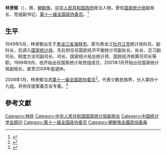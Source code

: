 '''林贤郁'''（{{bd|1949年||}}），男，[[中国朝鲜族|朝鲜族]]，[[中华人民共和国政府|中华人民共和国政府]]政治人物，曾任[[国家统计局|国家统计局]]副局长、党组副书记，[[第十一届全国政协委员|第十一届全国政协委员]]。<ref name="财经">{{cite news |title=国家新任命统计局高层官员 |url=https://www.yicai.com/news/310133.html |date=2010-01-12 |newspaper=第一财经 |archive-url=https://web.archive.org/web/20190511131718/https://www.yicai.com/news/310133.html |archive-date=2019-05-11 |dead-url=yes |access-date=2019-05-11 }}</ref>

== 生平 ==
1949年5月，林贤郁出生于[[黑龙江省|黑龙江省]][[海林市|海林市]]。原为黑龙江[[牡丹江市|牡丹江市]]统计局科员、副科长，后调入[[国家统计局|国家统计局]]，先后担任任国民经济平衡统计司副处长、处长、见习副司长、制度方法司副司长、司长、国家统计局总统计师、国民经济核算司司长等职。1999年9月，他开始出任国家统计局党组成员，2001年1月开始出任国家统计局副局长，直至2009年底退休。{{r|财经}}

2008年1月，林贤郁当选[[中国人民政治协商会议第十一届全国委员会委员名单|第十一届全国政协委员]]<ref>{{cite news|title=第十一届全国政协委员名单|url=http://www.indaa.com.cn/zt/2009qglh/zxzs/200903/t20090303_127573.html|accessdate=2013-04-09|newspaper=新华社北京1月25日电 中国人民政治协商会议第十一届全国委员会委员名单(共2237人，2008年1月25日政协第十届全国委员会常务委员会第二十次会议通过)|date=2008-01-25|deadurl=yes|archiveurl=https://web.archive.org/web/20130928014403/http://www.indaa.com.cn/zt/2009qglh/zxzs/200903/t20090303_127573.html|archivedate=2013-09-28}}</ref>，代表少数民族界，分入第四十九组。并担任提案委员会专委。<ref>{{cite news|title=全国政协信息-林贤郁|url=http://www.cppcc.gov.cn/CMS/wylibary/showJcwyxtInfoWylibary.action?tabJcwyxt.guid=11W0017630&wytype=wjwy|accessdate=2013-04-11|newspaper=全国政协委员会|archive-url=https://web.archive.org/web/20160304203659/http://www.cppcc.gov.cn/CMS/wylibary/showJcwyxtInfoWylibary.action?tabJcwyxt.guid=11W0017630&wytype=wjwy|archive-date=2016-03-04|dead-url=no}}</ref>

== 參考文獻 ==
{{Reflist}}

{{中国政治人物小作品}}
{{Navboxes 
| title  = 林贤郁在[[中国统计学会|中国统计学会]]的职务
| list1  =
{{中国统计学会第六届理事会}}
}}

{{Authority control}}
{{DEFAULTSORT:Lin林}}
[[Category:林姓|Category:林姓]]
[[Category:中华人民共和国国家统计局副局长|Category:中华人民共和国国家统计局副局长]]
[[Category:中国统计学会顾问|Category:中国统计学会顾问]]
[[Category:第十一届全国政协委员|Category:第十一届全国政协委员]]
[[Category:朝鮮族全國政協委員|Category:朝鮮族全國政協委員]]